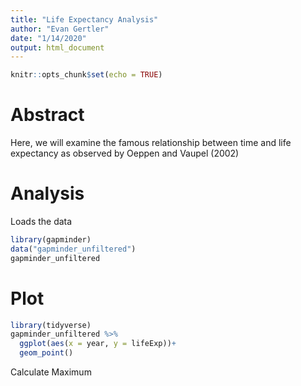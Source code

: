 ```yaml
---
title: "Life Expectancy Analysis"
author: "Evan Gertler"
date: "1/14/2020"
output: html_document
---
```


```r
knitr::opts_chunk$set(echo = TRUE)
```

# Abstract
Here, we will examine the famous relationship between time and life expectancy as observed by Oeppen and Vaupel (2002)

# Analysis

Loads the data
```r
library(gapminder)
data("gapminder_unfiltered")
gapminder_unfiltered
```

# Plot
```r
library(tidyverse)
gapminder_unfiltered %>%
  ggplot(aes(x = year, y = lifeExp))+
  geom_point()
```

Calculate Maximum
```r

```






